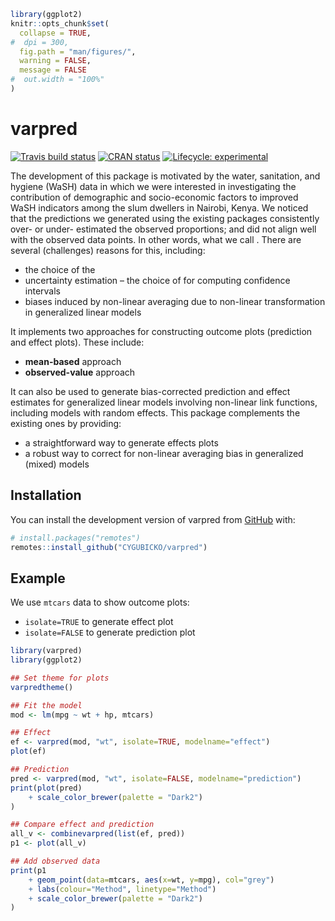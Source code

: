 
```r
library(ggplot2)
knitr::opts_chunk$set(
  collapse = TRUE,
#  dpi = 300,
  fig.path = "man/figures/",
  warning = FALSE,
  message = FALSE
#  out.width = "100%"
)
```

# varpred

<!-- badges: start -->
[![Travis build status](https://travis-ci.com/CYGUBICKO/varpred.svg?branch=main)](https://travis-ci.com/CYGUBICKO/varpred)
[![CRAN status](https://www.r-pkg.org/badges/version/varpred)](https://CRAN.R-project.org/package=varpred)
[![Lifecycle: experimental](https://img.shields.io/badge/lifecycle-experimental-orange.svg)](https://lifecycle.r-lib.org/articles/stages.html#experimental)
<!-- badges: end -->

The development of this package is motivated by the water, sanitation, and hygiene (WaSH) data in which we were interested in investigating the contribution of demographic and socio-economic factors to improved WaSH indicators among the slum dwellers in Nairobi, Kenya. We noticed that the predictions we generated using the existing packages consistently over- or under- estimated the observed proportions; and did not align well with the observed data points. In other words, what we call \textbf{bias}. There are several (challenges) reasons for this, including:

- the choice of the \emph{reference point}
- uncertainty estimation -- the choice of \emph{anchor} for computing confidence intervals
- biases induced by non-linear averaging due to non-linear transformation in generalized linear models

It implements two approaches for constructing outcome plots (prediction and effect plots). These include:

- **mean-based** approach
- **observed-value** approach

It can also be used to generate bias-corrected prediction and effect estimates for generalized linear models involving non-linear link functions, including models with random effects. This package complements the existing ones by providing:

- a straightforward way to generate effects plots
- a robust way to correct for non-linear averaging bias in generalized (mixed) models


## Installation

You can install the development version of varpred from [GitHub](https://github.com/cygubicko/varpred) with:

```r
# install.packages("remotes")
remotes::install_github("CYGUBICKO/varpred")
```

## Example

We use `mtcars` data to show outcome plots:

- `isolate=TRUE` to generate effect plot
- `isolate=FALSE` to generate prediction plot

```r
library(varpred)
library(ggplot2)

## Set theme for plots
varpredtheme()

## Fit the model
mod <- lm(mpg ~ wt + hp, mtcars)

## Effect
ef <- varpred(mod, "wt", isolate=TRUE, modelname="effect")
plot(ef)

## Prediction
pred <- varpred(mod, "wt", isolate=FALSE, modelname="prediction")
print(plot(pred)
	+ scale_color_brewer(palette = "Dark2")
)

## Compare effect and prediction
all_v <- combinevarpred(list(ef, pred))
p1 <- plot(all_v)

## Add observed data
print(p1
	+ geom_point(data=mtcars, aes(x=wt, y=mpg), col="grey")
	+ labs(colour="Method", linetype="Method")
	+ scale_color_brewer(palette = "Dark2")
)
```

